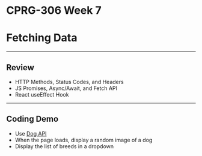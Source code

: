 # CPRG-306 Week 7

# Fetching Data

---

## Review

- HTTP Methods, Status Codes, and Headers
- JS Promises, Async/Await, and Fetch API
- React useEffect Hook

---

## Coding Demo

- Use [Dog API](https://dog.ceo/dog-api/)
- When the page loads, display a random image of a dog
- Display the list of breeds in a dropdown
